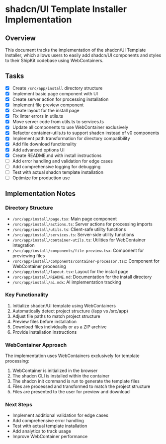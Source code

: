 # shadcn/UI Template Installer Implementation

## Overview
This document tracks the implementation of the shadcn/UI Template Installer, which allows users to easily add shadcn/UI components and styles to their ShipKit codebase using WebContainers.

## Tasks

- [x] Create `/src/app/install` directory structure
- [x] Implement basic page component with UI
- [x] Create server action for processing installation
- [x] Implement file preview component
- [x] Create layout for the install page
- [x] Fix linter errors in utils.ts
- [x] Move server code from utils.ts to services.ts
- [x] Update all components to use WebContainer exclusively
- [x] Refactor container-utils.ts to support shadcn instead of v0 components
- [x] Implement path transformation for directory compatibility
- [x] Add file download functionality
- [x] Add advanced options UI
- [x] Create README.md with install instructions
- [ ] Add error handling and validation for edge cases
- [ ] Add comprehensive logging for debugging
- [ ] Test with actual shadcn template installation
- [ ] Optimize for production use

## Implementation Notes

### Directory Structure
- `/src/app/install/page.tsx`: Main page component
- `/src/app/install/actions.ts`: Server actions for processing imports
- `/src/app/install/utils.ts`: Client-safe utility functions
- `/src/app/install/services.ts`: Server-side utility functions
- `/src/app/install/container-utils.ts`: Utilities for WebContainer integration
- `/src/app/install/components/file-preview.tsx`: Component for previewing files
- `/src/app/install/components/container-processor.tsx`: Component for WebContainer processing
- `/src/app/install/layout.tsx`: Layout for the install page
- `/src/app/install/README.md`: Documentation for the install directory
- `/src/app/install/ai.mdx`: AI implementation tracking

### Key Functionality
1. Initialize shadcn/UI template using WebContainers
2. Automatically detect project structure (/app vs /src/app)
3. Adjust file paths to match project structure
4. Preview files before installation
5. Download files individually or as a ZIP archive
6. Provide installation instructions

### WebContainer Approach
The implementation uses WebContainers exclusively for template processing:
1. WebContainer is initialized in the browser
2. The shadcn CLI is installed within the container
3. The shadcn init command is run to generate the template files
4. Files are processed and transformed to match the project structure
5. Files are presented to the user for preview and download

### Next Steps
- Implement additional validation for edge cases
- Add comprehensive error handling
- Test with actual template installation
- Add analytics to track usage
- Improve WebContainer performance
